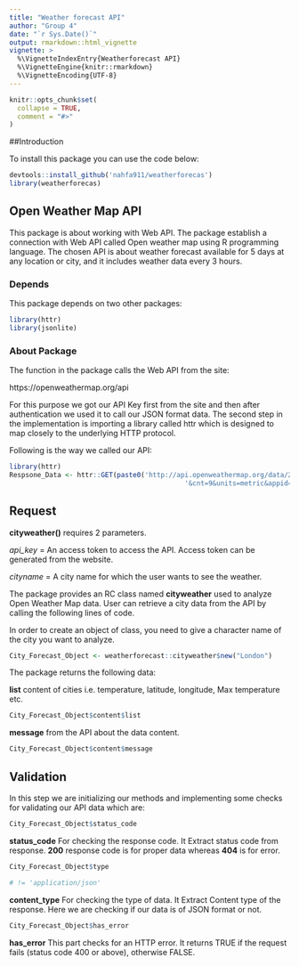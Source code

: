 ```yaml
---
title: "Weather forecast API"
author: "Group 4"
date: "`r Sys.Date()`"
output: rmarkdown::html_vignette
vignette: >
  %\VignetteIndexEntry{Weatherforecast API}
  %\VignetteEngine{knitr::rmarkdown}
  %\VignetteEncoding{UTF-8}
---
```


```r
knitr::opts_chunk$set(
  collapse = TRUE,
  comment = "#>"
)
```

##Introduction

To install this package you can use the code below:

```r
devtools::install_github('nahfa911/weatherforecas')
library(weatherforecas)
```

## Open Weather Map API

This package is about working with Web API. The package establish a connection with Web API called Open weather map using R programming language. 
The chosen API is about weather forecast available for 5 days at any location or city, and it includes weather data every 3 hours.

### Depends

This package depends on two other packages:

```r
library(httr)
library(jsonlite)

```

### About Package

The function in the package calls the Web API from the site:

https://openweathermap.org/api

For this purpose we got our API Key first from the site and then after authentication we used it to call our JSON format data. 
The second step in the implementation is importing a library called httr which is designed to map closely to the underlying HTTP protocol.

Following is the way we called our API:

```r
library(httr)
Respsone_Data <- httr::GET(paste0('http://api.openweathermap.org/data/2.5/forecast?q=',Cityname,
                                            '&cnt=9&units=metric&appid=', key))
```

## Request

**cityweather()** requires 2 parameters.

*api_key* = An access token to access the API. Access token can be generated from the website.

*cityname* = A city name for which the user wants to see the weather.

The package provides an RC class named **cityweather** used to analyze Open Weather Map data. User can retrieve a city data from the API by calling the following lines of code.

In order to create an object of class, you need to give a character name of the city you want to analyze. 

```r
City_Forecast_Object <- weatherforecast::cityweather$new("London")

```

 The package returns the following data:

**list** content of cities i.e. temperature, latitude, longitude, Max temperature etc.
```r
City_Forecast_Object$content$list

```

**message** from the API about the data content.
```r
City_Forecast_Object$content$message

```


## Validation 

In this step we are initializing our methods and implementing some checks for validating our API data which are:

```r
City_Forecast_Object$status_code

```

**status_code** For checking the response code. It Extract status code from response. **200** response code is for proper data whereas **404** is for error.

```r
City_Forecast_Object$type 

# != 'application/json'
```

**content_type** For checking the type of data. It Extract Content type of the response. Here we are checking if our data is of JSON format or not.

```r
City_Forecast_Object$has_error

```

**has_error** This part checks for an HTTP error. It returns TRUE if the request fails (status code 400 or above), otherwise FALSE.
